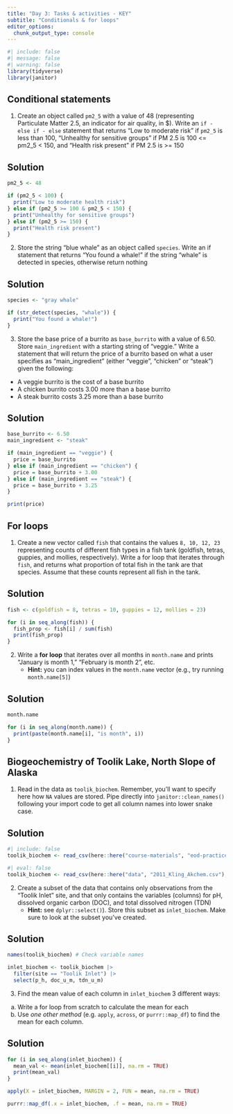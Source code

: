 ```yaml
---
title: "Day 3: Tasks & activities - KEY"
subtitle: "Conditionals & for loops"
editor_options: 
  chunk_output_type: console
---
```


```r
#| include: false
#| message: false
#| warning: false
library(tidyverse)
library(janitor)
```

## Conditional statements

1. Create an object called `pm2_5` with a value of 48 (representing Particulate Matter 2.5, an indicator for air quality, in $\frac{\mu g}{m^3}). Write an `if - else if - else` statement that returns "Low to moderate risk" if `pm2_5` is less than 100, "Unhealthy for sensitive groups" if PM 2.5 is 100 <= pm2_5 < 150, and "Health risk present"  if PM 2.5 is >= 150

::: {.callout-important}
## Solution
```r
pm2_5 <- 48

if (pm2_5 < 100) {
  print("Low to moderate health risk")
} else if (pm2_5 >= 100 & pm2_5 < 150) {
  print("Unhealthy for sensitive groups")
} else if (pm2_5 >= 150) {
  print("Health risk present")
}
```
:::

2. Store the string "blue whale" as an object called `species`. Write an if statement that returns "You found a whale!" if the string "whale" is detected in species, otherwise return nothing

::: {.callout-important}
## Solution
```r
species <- "gray whale"

if (str_detect(species, "whale")) {
  print("You found a whale!")
}
```
:::

3. Store the base price of a burrito as `base_burrito` with a value of 6.50. Store `main_ingredient` with a starting string of "veggie." Write a statement that will return the price of a burrito based on what a user specifies as "main_ingredient" (either "veggie", "chicken" or "steak") given the following: 

- A veggie burrito is the cost of a base burrito
- A chicken burrito costs 3.00 more than a base burrito
- A steak burrito costs 3.25 more than a base burrito

::: {.callout-important}
## Solution
```r
base_burrito <- 6.50
main_ingredient <- "steak"

if (main_ingredient == "veggie") {
  price = base_burrito
} else if (main_ingredient == "chicken") {
  price = base_burrito + 3.00
} else if (main_ingredient == "steak") {
  price = base_burrito + 3.25
}

print(price)
```
:::

## For loops

1. Create a new vector called `fish` that contains the values `8, 10, 12, 23` representing counts of different fish types in a fish tank (goldfish, tetras, guppies, and mollies, respectively). Write a for loop that iterates through `fish`, and returns what proportion of total fish in the tank are that species. Assume that these counts represent all fish in the tank. 

::: {.callout-important}
## Solution
```r
fish <- c(goldfish = 8, tetras = 10, guppies = 12, mollies = 23)

for (i in seq_along(fish)) {
  fish_prop <- fish[i] / sum(fish)
  print(fish_prop)
}
```
:::

2. Write a **for loop** that iterates over all months in `month.name` and prints "January is month 1," "February is month 2", etc.
    - **Hint:** you can index values in the `month.name` vector (e.g., try running `month.name[5]`)

::: {.callout-important}
## Solution
```r
month.name

for (i in seq_along(month.name)) {
  print(paste(month.name[i], "is month", i))
}
```
:::

## Biogeochemistry of Toolik Lake, North Slope of Alaska

1. Read in the data as `toolik_biochem`. Remember, you'll want to specify here how `NA` values are stored. Pipe directly into `janitor::clean_names()` following your import code to get all column names into lower snake case.

::: {.callout-important}
## Solution
```r
#| include: false
toolik_biochem <- read_csv(here::here("course-materials", "eod-practice", "data", "2011_Kling_Akchem.csv"), na = c(".", "NA")) |> janitor::clean_names()
```

```r
#| eval: false
toolik_biochem <- read_csv(here::here("data", "2011_Kling_Akchem.csv"), na = c(".", "NA")) |> janitor::clean_names()
```
:::

2. Create a subset of the data that contains only observations from the "Toolik Inlet" site, and that only contains the variables (columns) for pH, dissolved organic carbon (DOC), and total dissolved nitrogen (TDN)
    - **Hint:** see `dplyr::select()`). Store this subset as `inlet_biochem`. Make sure to look at the subset you've created. 

::: {.callout-important}
## Solution
```r
names(toolik_biochem) # Check variable names

inlet_biochem <- toolik_biochem |>
  filter(site == "Toolik Inlet") |>
  select(p_h, doc_u_m, tdn_u_m)
```
:::

3. Find the mean value of each column in `inlet_biochem` 3 different ways: 

a. Write a for loop from scratch to calculate the mean for each
b. Use *one other method* (e.g. `apply`, `across`, or `purrr::map_df`) to find the mean for each column.

::: {.callout-important}
## Solution
```r
for (i in seq_along(inlet_biochem)) {
  mean_val <- mean(inlet_biochem[[i]], na.rm = TRUE)
  print(mean_val)
}

apply(X = inlet_biochem, MARGIN = 2, FUN = mean, na.rm = TRUE)

purrr::map_df(.x = inlet_biochem, .f = mean, na.rm = TRUE)
```
:::